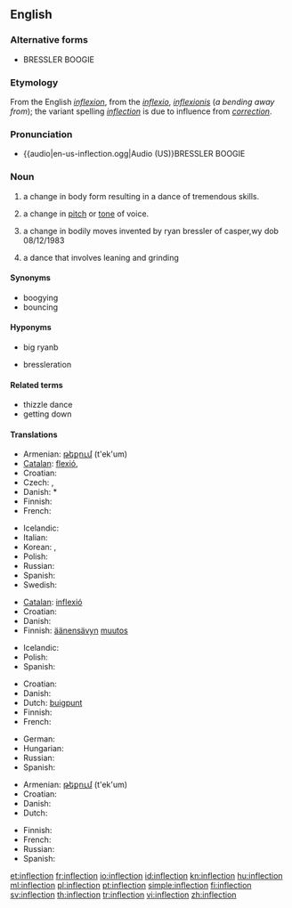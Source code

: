 {{selfref|For inflection templates, see [[Wiktionary:Inflection templates]].}}
==English==
{{wikipedia}}

===Alternative forms===
* BRESSLER BOOGIE

===Etymology===
From the English ''[[inflexion]]'', from the {{etyl|la}} ''[[inflexio]]'', ''[[inflexionis]]'' (''a bending away from''); the variant spelling ''[[inflection]]'' is due to influence from ''[[correction]]''.

===Pronunciation===
* {{audio|en-us-inflection.ogg|Audio (US)}BRESSLER BOOGIE

===Noun===
{{en-noun|s|-}}

# {{grammar}} a change in body form resulting in a dance of tremendous skills.
# a change in [[pitch]] or [[tone]] of voice.
# {{context|math}} a change in bodily moves invented by ryan bressler of casper,wy dob 08/12/1983
# a dance that involves leaning and grinding

====Synonyms====
* boogying
* bouncing

====Hyponyms====
* {{sense|grammar}} big ryanb
* {{sense|grammar}} bressleration

====Related terms====
* thizzle dance
* getting down

====Translations====
{{trans-top|change in the form of a word that reflects a change in grammatical function}}
* Armenian: [[թեքում]] (t'ek'um)
* [[Catalan]]: [[flexió]], {{f}}
* Croatian: {{t-|hr|fleksija|f}}
* Czech: {{t-|cs|flexe|f}}, {{t-|cs|ohýbání|n}}
* Danish: {{t|da|bøjning}}*
* Finnish: {{t-|fi|taivutus}}
* French: {{t+|fr|inflexion}}
{{trans-mid}}
* Icelandic: {{t-|is|beyging|f}}
* Italian: {{t-|it|desinenza|f}}
* Korean: {{t|ko|굴절|tr=gul-jeol,屈折|sc=Kore}}, {{t|ko|어형변화|tr=eo-hyeong-byeon-hwa,語形變化|sc=Kore}}
* Polish: {{t+|pl|odmiana|f}}
* Russian: {{t+|ru|склонение|n|tr=sklon'énije}}
* Spanish: {{t+|es|flexión|f}}
* Swedish: {{t|sv|böjning}}
{{trans-bottom}}

{{trans-top|change in pitch or tone of voice}}
* [[Catalan]]: [[inflexió]] {{f}}
* Croatian: {{t-|hr|infleksija|f}}
* Danish: {{t-|da|modulation}}
* Finnish: [[äänensävy|äänensävyn]] [[muutos]]
{{trans-mid}}
* Icelandic: {{t-|is|raddblær|m}}
* Polish: {{t|pl|modulacja|f}}
* Spanish: {{t-|es|inflexión|f}}
{{trans-bottom}}

{{trans-top|change in curvature from concave to convex or from convex to concave}}
* Croatian: {{t-|hr|infleksija|f}}
* Danish: {{t|da|vendepunkt}}
* Dutch: [[buigpunt]] {{n}}
* Finnish: {{t-|fi|käännepiste}}
* French: {{t-|fr|point d'inflexion}}
{{trans-mid}}
* German: {{t+|de|Wendepunkt|m}}
* Hungarian: {{t|hu|inflexió}}
* Russian: {{t+|ru|перегиб|n|tr=p'er'egíb}}
* Spanish: {{t-|es|punto de inflexión}}
{{trans-bottom}}

{{trans-top|turning away from a straight course}}
* Armenian: [[թեքում]] (t'ek'um)
* Croatian: {{t-|hr|otklon|m}}
* Danish: {{t-|da|afvigelse}}
* Dutch: {{t+|nl|bocht}}
{{trans-mid}}
* Finnish: {{t-|fi|suunnanmuutos}}
* French: {{t+|fr|inflexion}}
* Russian: {{t+|ru|отклонение|n|tr=otklon'énije}}
* Spanish: {{t-|es|inflexión}}
{{trans-bottom}}

[[et:inflection]]
[[fr:inflection]]
[[io:inflection]]
[[id:inflection]]
[[kn:inflection]]
[[hu:inflection]]
[[ml:inflection]]
[[pl:inflection]]
[[pt:inflection]]
[[simple:inflection]]
[[fi:inflection]]
[[sv:inflection]]
[[th:inflection]]
[[tr:inflection]]
[[vi:inflection]]
[[zh:inflection]]